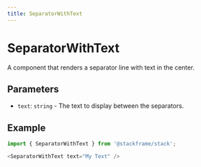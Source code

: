 ```yaml
---
title: SeparatorWithText
---
```


# SeparatorWithText

A component that renders a separator line with text in the center.

## Parameters

- `text`: `string` - The text to display between the separators.

## Example

```typescript
import { SeparatorWithText } from '@stackframe/stack';

<SeparatorWithText text="My Text" />
```